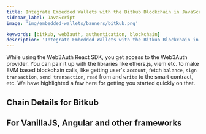 ```yaml
---
title: Integrate Embedded Wallets with the Bitkub Blockchain in JavaScript
sidebar_label: JavaScript
image: 'img/embedded-wallets/banners/bitkub.png'

keywords: [bitkub, web3auth, authentication, blockchain]
description: 'Integrate Embedded Wallets with the Bitkub Blockchain in Javascript | Embedded Wallets'
---
```



While using the Web3Auth React SDK, you get access to the Web3Auth provider. You can pair it up with the libraries like ethers.js, viem etc. to make EVM based blockchain calls, like getting user's `account`, fetch `balance`, `sign transaction`, `send transaction`, `read` from and `write` to the smart contract, etc. We have highlighted a few here for getting you started quickly on that.

## Chain Details for Bitkub

<ChainDetailsBitkub />

## For VanillaJS, Angular and other frameworks

<JsBlockchainMethods />

